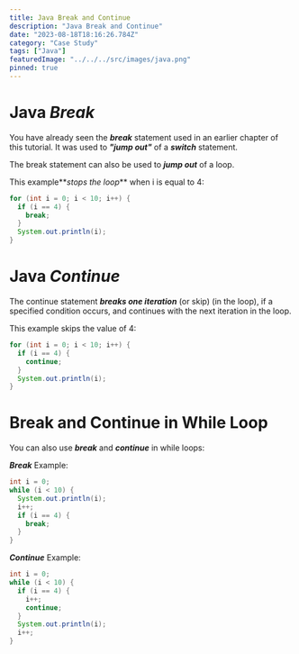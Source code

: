 ```yaml
---
title: Java Break and Continue
description: "Java Break and Continue"
date: "2023-08-18T18:16:26.784Z"
category: "Case Study"
tags: ["Java"]
featuredImage: "../../../src/images/java.png"
pinned: true
---
```


# Java **_Break_**

You have already seen the **_break_** statement used in an earlier chapter of this tutorial. It was used to **_"jump out"_** of a **_switch_** statement.

The break statement can also be used to **_jump out_** of a loop.

This example**_stops the loop_** when i is equal to 4:

```java
for (int i = 0; i < 10; i++) {
  if (i == 4) {
    break;
  }
  System.out.println(i);
}
```

# Java **_Continue_**

The continue statement **_breaks one iteration_** (or skip) (in the loop), if a specified condition occurs, and continues with the next iteration in the loop.

This example skips the value of 4:

```java
for (int i = 0; i < 10; i++) {
  if (i == 4) {
    continue;
  }
  System.out.println(i);
}
```

# Break and Continue in While Loop

You can also use **_break_** and **_continue_** in while loops:

**_Break_** Example:

```java
int i = 0;
while (i < 10) {
  System.out.println(i);
  i++;
  if (i == 4) {
    break;
  }
}
```

**_Continue_** Example:

```java
int i = 0;
while (i < 10) {
  if (i == 4) {
    i++;
    continue;
  }
  System.out.println(i);
  i++;
}
```
